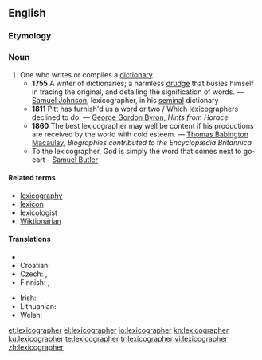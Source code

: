 ==English==
{{wikipedia}}

===Etymology===
{{confix|lexico|grapher}}

===Noun===
{{en-noun}}

# One who writes or compiles a [[dictionary]].
#* '''1755''' A writer of dictionaries; a harmless [[drudge]] that busies himself in tracing the original, and detailing the signification of words. &mdash; [[w:Samuel Johnson|Samuel Johnson]], lexicographer, in his [[seminal]] dictionary
#* '''1811''' Pitt has furnish'd us a word or two / Which lexicographers declined to do. &mdash; [[w:George Gordon Byron|George Gordon Byron]], ''Hints from Horace''
#* '''1860''' The best lexicographer may well be content if his productions are received by the world with cold esteem. &mdash; [[w:Thomas Babington Macaulay|Thomas Babington Macaulay]], ''Biographies contributed to the Encyclopædia Britannica''
#* To the lexicographer, God is simply the word that comes next to go-cart - [[q:Samuel Butler|Samuel Butler]]

====Related terms====
* [[lexicography]]
* [[lexicon]]
* [[lexicologist]]
* [[Wiktionarian]]

====Translations====
{{trans-top|one who writes or compiles a dictionary}}
* {{trreq|Chinese}}
* Croatian: {{t-|hr|leksikograf|m}}
* Czech: {{t-|cs|lexikograf|m}}, {{t-|cs|slovníkář|m}}
* Finnish: {{t|fi|sanakirjantekijä}},  {{t|fi|leksikografi}}
{{trans-mid}}
* Irish: {{t|ga|foclóirí|m}}
* Lithuanian: {{t|lt|leksikografas|m|xs=Lithuanian}}
* Welsh: {{t-|cy|geiriadurwr|m|xs=Welsh}}
{{trans-bottom}}

[[et:lexicographer]]
[[el:lexicographer]]
[[io:lexicographer]]
[[kn:lexicographer]]
[[ku:lexicographer]]
[[te:lexicographer]]
[[tr:lexicographer]]
[[vi:lexicographer]]
[[zh:lexicographer]]